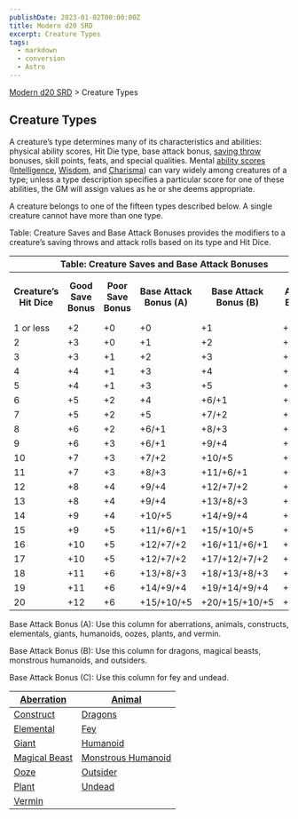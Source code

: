 ```yaml
---
publishDate: 2023-01-02T00:00:00Z
title: Modern d20 SRD
excerpt: Creature Types
tags:
  - markdown
  - conversion
  - Astro
---
```


[Modern d20 SRD](/#modernD20) > Creature Types

## Creature Types

A creature’s type determines many of its characteristics and abilities:
physical ability scores, Hit Die type, base attack bonus, [saving throw](modern-d20-srd-basics-saving-throws) bonuses, skill points, feats, and
special qualities. Mental [ability scores](modern-d20-srd-basics-ability-scores) ([Intelligence](modern-d20-srd-basics-ability-scores),
[Wisdom](modern-d20-srd-basics-ability-scores), and [Charisma](modern-d20-srd-basics-ability-scores)) can vary widely among creatures of a type; unless a
type description specifies a particular score for one of these abilities, the
GM will assign values as he or she deems appropriate.

A creature belongs to one of the fifteen types described below. A single
creature cannot have more than one type.

Table: Creature Saves and Base Attack Bonuses provides the modifiers to a
creature’s saving throws and attack rolls based on its type and Hit Dice.


<table><tr><th colspan="6"> Table: Creature Saves and Base Attack Bonuses</th> </tr><tr><th> Creature’s Hit Dice</th><th> Good Save Bonus</th><th> Poor Save Bonus</th><th> Base Attack Bonus (A)</th><th> Base Attack Bonus (B)</th><th> Base Attack Bonus (C) </th></tr> <tr><td>1 or less</td><td> +2</td><td> +0</td><td> +0</td><td> +1</td><td> +0 </td></tr><tr class="shaded"><td>2</td><td> +3</td><td> +0</td><td> +1</td><td> +2</td><td> +0 </td></tr><tr><td>3</td><td> +3</td><td> +1</td><td> +2</td><td> +3</td><td> +1 </td></tr><tr class="shaded"><td>4</td><td> +4</td><td> +1</td><td> +3</td><td> +4</td><td> +1 </td></tr><tr><td>5</td><td> +4</td><td> +1</td><td> +3</td><td> +5</td><td> +2 </td></tr><tr class="shaded"><td>6</td><td> +5</td><td> +2</td><td> +4</td><td> +6/+1</td><td> +2 </td></tr><tr><td>7</td><td> +5</td><td> +2</td><td> +5</td><td> +7/+2</td><td> +3 </td></tr><tr class="shaded"><td>8</td><td> +6</td><td> +2</td><td> +6/+1</td><td> +8/+3</td><td> +4 </td></tr><tr><td>9</td><td> +6</td><td> +3</td><td> +6/+1</td><td> +9/+4</td><td> +4 </td></tr><tr class="shaded"><td>10</td><td> +7</td><td> +3</td><td> +7/+2</td><td> +10/+5</td><td> +5 </td></tr><tr><td>11</td><td> +7</td><td> +3</td><td> +8/+3</td><td> +11/+6/+1</td><td> +5 </td></tr><tr class="shaded"><td>12</td><td> +8</td><td> +4</td><td> +9/+4</td><td> +12/+7/+2</td><td> +6/+1 </td></tr><tr><td>13</td><td> +8</td><td> +4</td><td> +9/+4</td><td> +13/+8/+3</td><td> +6/+1 </td></tr><tr class="shaded"><td>14</td><td> +9</td><td> +4</td><td> +10/+5</td><td> +14/+9/+4</td><td> +7/+2 </td></tr><tr><td>15</td><td> +9</td><td> +5</td><td> +11/+6/+1</td><td> +15/+10/+5</td><td> +7/+2 </td></tr><tr class="shaded"><td>16</td><td> +10</td><td> +5</td><td> +12/+7/+2</td><td> +16/+11/+6/+1</td><td> +8/+3 </td></tr><tr><td>17</td><td> +10</td><td> +5</td><td> +12/+7/+2</td><td> +17/+12/+7/+2</td><td> +8/+3 </td></tr><tr class="shaded"><td>18</td><td> +11</td><td> +6</td><td> +13/+8/+3</td><td> +18/+13/+8/+3</td><td> +9/+4 </td></tr><tr><td>19</td><td> +11</td><td> +6</td><td> +14/+9/+4</td><td> +19/+14/+9/+4</td><td> +9/+4 </td></tr><tr class="shaded"><td>20</td><td> +12</td><td> +6</td><td> +15/+10/+5</td><td> +20/+15/+10/+5</td><td> +10/+5 </td></tr></table>


Base Attack Bonus (A): Use this column for aberrations, animals, constructs,
elementals, giants, humanoids, oozes, plants, and vermin.

Base Attack Bonus (B): Use this column for dragons, magical beasts, monstrous
humanoids, and outsiders.

Base Attack Bonus (C): Use this column for fey and undead.

| [Aberration](modern-d20-srd-creature-types-aberration) | [Animal](modern-d20-srd-creature-types-animal) |
|---|---|
| [Construct](modern-d20-srd-creature-types-construct) | [Dragons](modern-d20-srd-creature-types-dragons) |
| [Elemental](modern-d20-srd-creature-types-elemental) | [Fey](modern-d20-srd-creature-types-fey) |
| [Giant](modern-d20-srd-creature-types-giant) | [Humanoid](modern-d20-srd-creature-types-humanoid) |
| [Magical Beast](modern-d20-srd-creature-types-magical-beast) | [Monstrous Humanoid](modern-d20-srd-creature-types-monstrous-humanoid) |
| [Ooze](modern-d20-srd-creature-types-ooze) | [Outsider](modern-d20-srd-creature-types-outsider) |
| [Plant](modern-d20-srd-creature-types-plant) | [Undead](modern-d20-srd-creature-types-undead) |
| [Vermin](modern-d20-srd-creature-types-vermin) |
